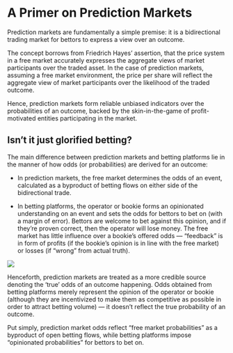 
# A Primer on Prediction Markets

Prediction markets are fundamentally a simple premise: it is a bidirectional trading market for bettors to express a view over an outcome.

The concept borrows from Friedrich Hayes’ assertion, that the price system in a free market accurately expresses the aggregate views of market participants over the traded asset. In the case of prediction markets, assuming a free market environment, the price per share will reflect the aggregate view of market participants over the likelihood of the traded outcome.

Hence, prediction markets form reliable unbiased indicators over the probabilities of an outcome, backed by the skin-in-the-game of profit-motivated entities participating in the market.

## Isn’t it just glorified betting?

The main difference between prediction markets and betting platforms lie in the manner of how odds (or probabilities) are derived for an outcome:

- In prediction markets, the free market determines the odds of an event, calculated as a byproduct of betting flows on either side of the bidirectional trade.

- In betting platforms, the operator or bookie forms an opinionated understanding on an event and sets the odds for bettors to bet on (with a margin of error). Bettors are welcome to bet against this opinion, and if they’re proven correct, then the operator will lose money. The free market has little influence over a bookie’s offered odds — “feedback” is in form of profits (if the bookie’s opinion is in line with the free market) or losses (if “wrong” from actual truth).

<Image
  src="/images/concepts/a-primer-on-pm.png"
  width={2000}
  height={700}
/>

Henceforth, prediction markets are treated as a more credible source denoting the ‘true’ odds of an outcome happening. Odds obtained from betting platforms merely represent the opinion of the operator or bookie (although they are incentivized to make them as competitive as possible in order to attract betting volume) — it doesn’t reflect the true probability of an outcome.

Put simply, prediction market odds reflect “free market probabilities” as a byproduct of open betting flows, while betting platforms impose “opinionated probabilities” for bettors to bet on.
